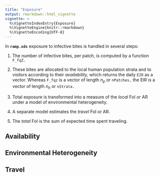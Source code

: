 ```yaml
---
title: "Exposure"
output: rmarkdown::html_vignette
vignette: >
  %\VignetteIndexEntry{Exposure}
  %\VignetteEngine{knitr::rmarkdown}
  %\VignetteEncoding{UTF-8}
---
```


In **`ramp.xds`**  exposure to infective bites is handled in several steps: 

1. The number of infective bites, per patch, is computed by a function `F_fqZ.` 

2. These bites are allocated to the local human population strata and to visitors according to their *availability,* which returns the daily `EIR` as a vector. Whereas `F_fqz` is a vector of length $n_p$ or `nPatches,`  the EIR is a vector of length $n_h$ or `nStrata.`

3. Total exposure is transformed into a measure of the *local* FoI or AR under a model of environmental heterogeneity.

4. A separate model estimates the *travel* FoI or AR.

5. The *total* FoI is the sum of expected time spent traveling. 

## Availability 

## Environmental Heterogeneity

## Travel 
